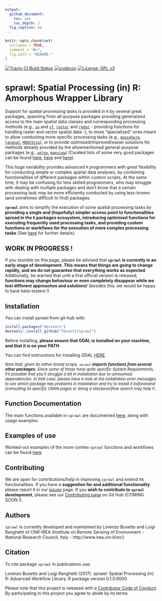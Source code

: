 ```yaml
---
output:
  github_document:
    toc: yes
    toc_depth: 2
  fig_caption: no
---
```


<!-- README.md is generated from README.Rmd. Please edit that file -->

```r
knitr::opts_chunk$set(
  collapse = TRUE,
  comment = "#>",
  fig.path = "README-"
)
```
[![Travis-CI Build Status](https://travis-ci.org/lbusett/sprawl.svg?branch=master)](https://travis-ci.org/lbusett/sprawl)
[![codecov](https://codecov.io/gh/lbusett/sprawl/branch/master/graph/badge.svg?token=0yWdr6gWG7)](https://codecov.io/gh/lbusett/sprawl)
[![License: GPL v3](https://img.shields.io/badge/License-GPL%20v3-blue.svg)](http://www.gnu.org/licenses/gpl-3.0)

# sprawl: Spatial Processing (in) R: Amorphous Wrapper Library

Support for spatial processing tasks is provided in `R` by several great packages, spanning 
from all-purpose packages providing generalized access to the main spatial data classes and
corresponding processing methods (e.g.,  [`sp`](https://CRAN.R-project.org/package=sp) and [`sf`](https://CRAN.R-project.org/package=sf), [`raster`](https://CRAN.R-project.org/package=raster) and [`rgdal`](https://CRAN.R-project.org/package=rgdal) - providing functions 
for handling raster and vector spatial data -), to more "specialized" ones meant to allow 
conducting more specific processing tasks (e.g., [`geosphere`](https://CRAN.R-project.org/package=geosphere), [`landsat`](https://CRAN.R-project.org/package=landsat), [`MODIStsp`](https://CRAN.R-project.org/package=MODIStsp)), or to provide 
optimized/improved/easier solutions for methods already provided by the aforementioned
general-purpose packages (e.g., [`velox`](https://CRAN.R-project.org/package=velox), [`mapview`](https://CRAN.R-project.org/package=mapview)) (Curated lists of 
some very good packages can be found [here](https://CRAN.R-project.org/view=Spatial), 
[here](https://ropensci.org/blog/blog/2016/11/22/geospatial-suite) and 
[here](https://github.com/ropensci/maptools)). 

This huge variability provides advanced `R` programmers with great flexibility for conducting 
simple or complex spatial data analyses, by combining functionalities of different packages within
custom scripts. At the same time, it may be confusing for less skilled programmers, who may struggle
with dealing with multiple packages and don't know that a certain processing task may be more
efficiently conducted by using less-known (and sometimes difficult to find) packages. 

**`sprawl`** aims to simplify the execution of some spatial processing tasks by **providing a 
single and (hopefully) simpler access point to functionalities spread in the `R` packages ecosystem, 
introducing optimixed functions for executing frequently used processing tasks, and providing 
custom functions or workflows for the execution of more complex processing tasks** (See [here](https://lbusett.github.io/sprawl/articles/sprawl.html) for further details). 

## **WORK IN PROGRESS !**

If you stumble on this page, please be advised that **`sprawl` is currently in an early stage 
of development. This means that things are going to change rapidly, and we do not guarantee 
that everything works as expected**. Additionally, be warned that until a first official version 
is released, __functions may change behaviour or even completely disappear while we test different 
approaches and solutions!__ (besides this: we would be happy to have beta-testers !)

## Installation

You can install sprawl from git-hub with:

```r
install.packages("devtools")
devtools::install_github("lbusett/sprawl")
```

Before installing, __please ensure that GDAL is installed on your machine, and that 
it is on your PATH__.

You can find instructions for installing GDAL 
[HERE](http://lbusett.github.io/MODIStsp/articles/installation.html#installing-gdal-1-11-1)


<font size="2"> _Note that, given its rather broad scope, `sprawl` **imports functions from
several other packages**. Since some of those have quite specific System Requirements, it's 
possible that you'll struggle a bit in installation due to unresolved dependencies. In that 
case, please have a look at the installation error messages to see which package has problems 
in installation and try to install it beforehand (consulting its specific CRAN pages or doing 
a stackoverflow search may help !)._ </font>

## Function Documentation

The main functions available in `sprawl` are documented 
[here](https://lbusett.github.io/sprawl/reference/index.html), along with usage
examples. 

## Examples of use

Worked-out examples of the more comlex `sprawl` functions and workflows can be found [here](https://lbusett.github.io/sprawl/docs/articles/examples.html)

## Contributing

We are open for contributions/help in improving `sprawl` and extend its functionalities. 
If you have a **suggestion for and additional functionality** please report it in our [issues](https://github.com/lbusett/sprawl/issues) page. 
If you **wish to contribute to `sprawl` development**, please see our [Contributing page](articles/articles/contributing.html) 
on Git Hub (COMING SOON !).

## Authors

`sprawl` is currently developed and maintained by Lorenzo Busetto and Luigi Ranghetti of 
CNR-IREA (Institute on Remote Sensing of Environment - National Research Council, Italy - 
http://www.irea.cnr.it/en/)

## Citation

To cite package `sprawl` in publications use:

  Lorenzo Busetto and Luigi Ranghetti (2017). sprawl: Spatial Processing (in) R: Advanced
  Workflow Library. R package version 0.1.0.9000.

Please note that this project is released with a [Contributor Code of Conduct](articles/articles/conduct.html).
By participating in this project you agree to abide by its terms.
